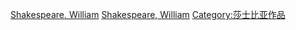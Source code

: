 {{Catnav|頁面分類|人文學科|文学|戏剧|戲劇作品|英国戏剧作品}}
{{Commonscat|Shakespearean theatre}}

[[Category:英格蘭文藝復興戲劇|Shakespeare, William]]
[[Category:英格蘭各作家劇作|Shakespeare, William]]
[[Category:莎士比亚作品|Category:莎士比亚作品]]